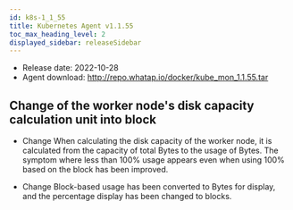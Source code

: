 ```yaml
---
id: k8s-1_1_55
title: Kubernetes Agent v1.1.55
toc_max_heading_level: 2
displayed_sidebar: releaseSidebar
---
```



- Release date: 2022-10-28
- Agent download: http://repo.whatap.io/docker/kube_mon_1.1.55.tar

## Change of the worker node's disk capacity calculation unit into block

- <Status>Change</Status> When calculating the disk capacity of the worker node, it is calculated from the capacity of total Bytes to the usage of Bytes. The symptom where less than 100% usage appears even when using 100% based on the block has been improved.

- <Status>Change</Status> Block-based usage has been converted to Bytes for display, and the percentage display has been changed to blocks.

